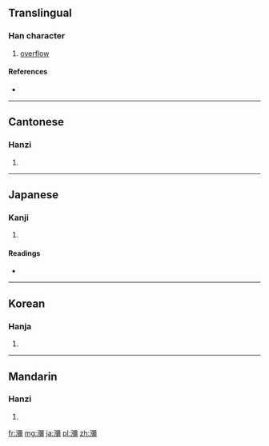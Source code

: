 {{also|彌}}
==Translingual==

===Han character===
{{Han char|rn=85|rad=水|as=17|sn=20|four=3112<sub>7</sub>|canj=水弓一月 (ENMB)}}

# [[overflow]]

====References====
* {{Han ref|kx=0660.310|dkj=18690|dj=1070.220|hdz=31791.030|uh=7030|ud=28720|bh=C46A|bd=50282}}

----

==Cantonese==

===Hanzi===
{{yue-hanzi|jyut=|y=nei4}}

# {{defn|Cantonese|sort=水17}}

----

==Japanese==

===Kanji===
{{ja-kanji|grade=|rs=水17}}

# {{defn|Japanese|sort=水17}}

====Readings====
* {{ja-readings|on=[[び]] (bi), [[み]] (mi)|kun=[[ながれる]] (nagareru), [[ながれ]] (nagare)}}

----

==Korean==

===Hanja===
{{ko-hanja|hangeul=미|eumhun=|rv=mi|mr=mi|y=mi}}

# {{defn|Korean|sort=水17}}

----

==Mandarin==

===Hanzi===
{{cmn-hanzi|pin=[[mí]] ([[mi2]])|wg=mi<sup>2</sup>}}

# {{defn|Mandarin|sort=水17}}

[[fr:瀰]]
[[mg:瀰]]
[[ja:瀰]]
[[pl:瀰]]
[[zh:瀰]]